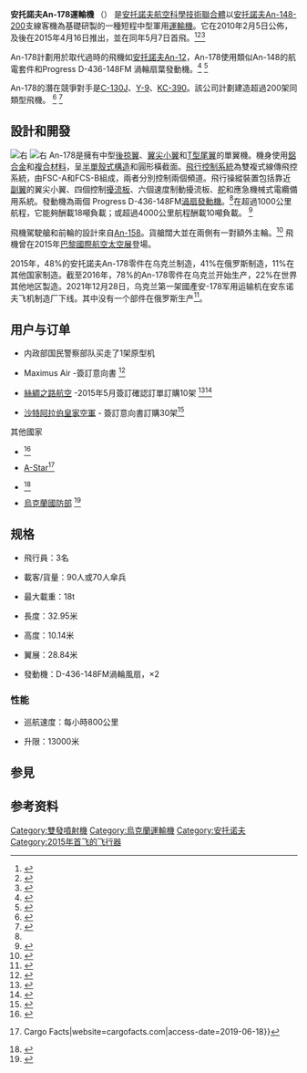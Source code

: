 {{NoteTA
|1=zh-tw:An-;zh-cn:安-;
}}
{{infobox Aircraft
 |name = An-178
 |type = 中型運輸機
 |manufacturer = [[安托諾夫設計局|安托諾夫設計局]]
 |image =File:Antonov An-178 in military grey colours.jpeg
 |caption = 
 |designer =
 |first flight = 2015年5月7日
 |introduced =
 |retired =
 |produced =
 |number built = 1架[[原型機|原型機]]
 |status = 
 |unit cost =
 |primary user =秘魯內政部國民警察部隊
 |more users = 
 |developed from =
 |variants with their own articles = 
}}
'''安托諾夫An-178運輸機 '''（{{lang-uk|Антонов Ан-178}}） 是[[安托諾夫航空科學技術聯合體|安托諾夫航空科學技術聯合體]]以[[安托諾夫An-148|安托諾夫An-148-200]]支線客機為基礎研製的一種短程中型軍用[[運輸機|運輸機]]。它在2010年2月5日公佈，及後在2015年4月16日推出，並在同年5月7日首飛。<ref name="companion">{{cite web |url=http://www.companion.ua/articles/content?id=296608/ |title=В Киеве презентовали  новый самолет АН-178 |publisher=companion.ua |trans-title=New An-178 aircraft was demonstrated in Kyiv |language=uk |accessdate=16 April 2015 |deadurl=yes |archiveurl=https://archive.is/20150420103313/http://www.companion.ua/articles/content?id=296608/ |archivedate=2015年4月20日 }}</ref><ref>{{Cite web|url=http://www.flightglobal.com/news/articles/an-178-transport-makes-1h-debut-flight-412082/|title=An-178 transport makes 1h debut flight|accessdate=22 May 2015|author=Reed Business Information Limited|work=flightglobal.com|archive-date=2017-08-08|archive-url=https://web.archive.org/web/20170808114552/https://www.flightglobal.com/news/articles/an-178-transport-makes-1h-debut-flight-412082/|dead-url=no}}</ref><ref>{{cite web|url=http://uatoday.tv/society/ukrainian-aircraft-manufacturer-antonov-releases-video-about-its-new-an-178-438849.html|title=Ukrainian aircraft manufacturer Antonov releases video about its new An-178"}}</ref>

An-178計劃用於取代過時的飛機如[[安托諾夫An-12|安托諾夫An-12]]，An-178使用類似An-148的航電套件和Progress D-436-148FM 渦輪扇葉發動機。<ref name="bigmir">{{Cite web|url=http://news.bigmir.net/ukraine/834218-Ukraina-gotovit-novyj-transportnyj-samolet-An-178--foto-?/|title=Украина готовит новый транспортный самолет Ан-178 (фото)|accessdate=25 January 2015|publisher=news.bigmir.net|language=uk|trans-title=Ukraine is preparing a new transport aircraft An-178 (photo)|archive-date=2016-03-03|archive-url=https://web.archive.org/web/20160303194745/http://news.bigmir.net/ukraine/834218-Ukraina-gotovit-novyj-transportnyj-samolet-An-178--foto-?%2F|dead-url=no}}</ref> <ref name="topwar">{{Cite web|url=http://topwar.ru/38105-novosti-aviacionnogo-dvigatelestroeniya-ukrainy.html|title=:Новости авиационного двигателестроения Украины. Sentence:транспортный самолет Ан-178 будет обеспечен модифицированными авиадвигателями Д-436-148ФМ|publisher=topwar.ru|language=ru|trans-title=News aviation engine Ukraine: transport aircraft An-178 will provide modified aircraft engines D-436-148FM|access-date=2016-05-16|archive-date=2019-08-27|archive-url=https://web.archive.org/web/20190827220547/https://topwar.ru/38105-novosti-aviacionnogo-dvigatelestroeniya-ukrainy.html|dead-url=no}}</ref>

An-178的潛在競爭對手是[[C-130運輸機|C-130J]]、[[運-9|Y-9]]、[[KC-390|KC-390]]。該公司計劃建造超過200架同類型飛機。 <ref>{{Cite web|url=http://vpk.name/news/122043_gp_antonov_gotovo_nachat_nazemnyie_ispyitaniya_an178.html|title=ГП "Антонов" готово начать наземные испытания Ан-178|accessdate=25 January 2015|publisher=vpk.name|language=ru|trans-title=SE "Antonov" is ready to begin ground testing AN-178|archive-date=2019-08-27|archive-url=https://web.archive.org/web/20190827220547/https://vpk.name/news/122043_gp_antonov_gotovo_nachat_nazemnyie_ispyitaniya_an178.html|dead-url=no}}</ref> <ref>{{Cite web|url=http://tsn.ua/special-projects/an178/|title="Антонов" планує збудувати більше 200 літаків АН-178|accessdate=25 January 2015|publisher=[[Televiziyna_Sluzhba_Novyn|Televiziyna Sluzhba Novyn]]|language=uk|trans-title="Antonov" plans to build more than 200 AN-178|archive-date=2020-02-23|archive-url=https://web.archive.org/web/20200223025611/http://tsn.ua/special-projects/an178/|dead-url=no}}</ref>

== 設計和開發 ==
[[File:Antonov_An-178_rollout_ceremony.jpg|右]]
[[File:Antonov_An-178_prototype_in_flight_(2).jpeg|右]]
An-178是擁有中型[[後掠翼|後掠翼]]、[[翼尖小翼|翼尖小翼]]和[[T型尾翼|T型尾翼]]的單翼機。機身使用[[鋁合金|鋁合金]]和[[複合材料|複合材料]]，呈[[半單殼式構造|半單殼式構造]]和圓形橫截面。[[飛行控制系統|飛行控制系統]]為雙複式線傳飛控系統，由FSC-A和FCS-B組成，兩者分別控制兩個頻道。飛行操縱裝置包括靠近[[副翼|副翼]]的翼尖小翼、四個控制[[擾流板|擾流板]]、六個速度制動擾流板、[[舵|舵]]和應急機械式電纜備用系統。發動機為兩個 Progress D-436-148FM[[渦扇發動機|渦扇發動機]]。<ref name="topwar"/>在超過1000公里航程，它能夠酬載18噸負載；或超過4000公里航程酬載10噸負載。 <ref name="tu2015-04">{{Cite news|url=http://www.tu.no/industri/2015/04/17/de-lagde-verdens-storste-transportfly.-midt-i-konflikten-med-russland-er-en-ny-prototyp-klar|title=De lagde verdens største transportfly. Midt i konflikten med Russland er en ny prototyp klar|last=Dalløkken|first=Per Erlien|date=17 April 2015|work=[[Teknisk_Ukeblad|Teknisk Ukeblad]]|accessdate=22 April 2015|trans-title=New prototype ready|archive-date=2015-07-13|archive-url=https://web.archive.org/web/20150713100748/http://www.tu.no/industri/2015/04/17/de-lagde-verdens-storste-transportfly.-midt-i-konflikten-med-russland-er-en-ny-prototyp-klar|dead-url=no}}</ref>

飛機駕駛艙和前輪的設計來自[[安托諾夫An-148|An-158]]。貨艙闊大並在兩側有一對額外主輪。<ref>{{Cite news|url=http://aviationweek.com/paris-air-show-2015/latest-antonov-cargo-jet-show|title=Latest Antonov Cargo Jet On Show|date=15 June 2015|work=Aviation Week|accessdate=15 June 2015|archive-date=2015-06-23|archive-url=https://web.archive.org/web/20150623102645/http://aviationweek.com/paris-air-show-2015/latest-antonov-cargo-jet-show|dead-url=no}}</ref> 飛機曾在2015年[[巴黎國際航空太空展|巴黎國際航空太空展]]登場。

2015年，48%的安托諾夫An-178零件在乌克兰制造，41%在俄罗斯制造，11%在其他国家制造。截至2016年，78%的An-178零件在乌克兰开始生产，22%在世界其他地区製造。2021年12月28日，乌克兰第一架國產安-178军用运输机在安东诺夫飞机制造厂下线。其中没有一个部件在俄罗斯生产<ref>{{cite news |title=乌克兰第一架国产"安-178" 军用运输机下线 没有一个俄罗斯产部件 |url=https://k.sina.com.cn/article_6145283913_v16e49974902001k6l3.html}}</ref>。

== 用户与订单 ==
{{PER}}
*内政部国民警察部队买走了1架原型机
{{UAE}}
* Maximus Air -簽訂意向書 <ref>{{Cite web|url=http://aviationweek.com/technology/editors-briefing-fortnight-aerospace-and-defense-0#slide-5-field_images-1292821|title=Photo Gallery: Editors' Briefing: The Fortnight In Aerospace And Defense  - Aviation Week|accessdate=27 April 2015|work=aviationweek.com|archive-date=2016-10-11|archive-url=https://web.archive.org/web/20161011151419/http://aviationweek.com/technology/editors-briefing-fortnight-aerospace-and-defense-0#slide-5-field_images-1292821|dead-url=no}}</ref>
{{AZE}}
* [[丝绸之路航空|絲綢之路航空]] -2015年5月簽訂確認訂單訂購10架 <ref>{{Cite web|url=http://worldairlinenews.com/2015/05/15/silk-way-airlines-signs-a-firm-order-for-ten-antonov-an-178-freighters-after-the-successful-first-flight/|title=Silk Way Airlines signs a firm order for ten Antonov An-178 freighters after the successful first flight|accessdate=12 June 2015|work=World Airline News|archive-date=2017-07-11|archive-url=https://web.archive.org/web/20170711030840/https://worldairlinenews.com/2015/05/15/silk-way-airlines-signs-a-firm-order-for-ten-antonov-an-178-freighters-after-the-successful-first-flight/|dead-url=no}}</ref><ref>{{Cite journal|title=Antonovs for Silk Way|journal=Airliner World|issue=July 2015|page=8}}</ref>
{{SAU}}
* [[沙特阿拉伯皇家空軍|沙特阿拉伯皇家空軍]] - 簽訂意向書訂購30架<ref>{{Cite web|url=http://www.antonov.com/news/435?lang=en|title=Antonov and Taqnia Aeronatiques signed a Memorandum on delivery of 30 AN−178s to Royal Saudi Air Force|accessdate=12 December 2015|work=antonov.com|archive-date=2021-01-30|archive-url=https://web.archive.org/web/20210130171800/https://www.antonov.com/news/435?lang=en|dead-url=no}}</ref>
其他國家
* {{link-en|Iraqi Army}}<ref>{{Cite web|url=https://flightglobal.com/asset/6297/waf/|title="World Air Forces 2016 pg. 21". Flightglobal Insight. 2015.|last=|first=|date=4 January 2016|website=|access-date=}}</ref>
*[[A-Star|A-Star]]<ref>{{Cite web|url=https://cargofacts.com/china-provides-boost-to-an-178-program-with-fifty-unit-order/|title=China provides boost to An-178 program with fifty-unit order {{!}} Cargo Facts|website=cargofacts.com|access-date=2019-06-18}}</ref>
* {{link-en|Ministry of Internal Affairs of Ukraine}}<ref>{{Cite web|url=https://www.unian.info/economics/10588356-interior-ministry-to-acquire-13-an-178-aircraft.html|title=Interior Ministry to acquire 13 An-178 aircraft|website=www.unian.info|language=en|access-date=2019-06-18}}</ref>
* [[烏克蘭國防部|烏克蘭國防部]] <ref>{{Cite web|url=https://ua.interfax.com.ua/news/general/735082.html|title=Графік складання першого Ан-178-100Р для армії виконується – міністр Таран|website=Інтерфакс-Україна}}</ref>

== 规格 ==
	
*飛行員：3名
	
*載客/貨量：90人或70人傘兵

*最大載重：18t
	
*長度：32.95米
	
*高度：10.14米
	
*翼展：28.84米
	
*發動機：D-436-148FM渦輪風扇，×2
=== 性能 === 
	
*巡航速度：每小時800公里
	
*升限：13000米

== 参見 ==
{{portal box|军事}}
{{aircontent
|related=
*[[安-148|安-148]]
|similar aircraft=
* [[KC-390|KC-390]]
}}

== 参考资料 ==
{{Reflist|30em}}

{{Antonov_aircraft}}
[[Category:雙發噴射機|Category:雙發噴射機]]
[[Category:烏克蘭運輸機|Category:烏克蘭運輸機]]
[[Category:安托诺夫|Category:安托诺夫]]
[[Category:2015年首飞的飞行器|Category:2015年首飞的飞行器]]